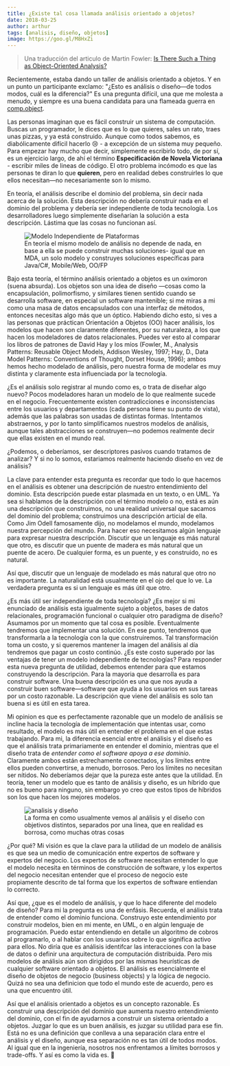 ```yaml
---
title: ¿Existe tal cosa llamada análisis orientado a objetos?
date: 2018-03-25
author: arthur
tags: [analisis, diseño, objetos]
image: https://goo.gl/M8HxZi
---
```



> Una traducción del articulo de Martin Fowler: [Is There Such a Thing as Object-Oriented Analysis?](https://martinfowler.com/distributedComputing/analysis.pdf)

<CapitalizeNextLine />

Recientemente, estaba dando un taller de análisis orientado a objetos. Y en un punto un participante exclamo: "¿Esto es análisis o diseño—de todos modos, cuál es la diferencia?" Es una pregunta difícil, una que me molesta a menudo, y siempre es una buena candidata para una flameada guerra en [comp.object](https://groups.google.com/forum/#!forum/comp.object).

Las personas imaginan que es fácil construir un sistema de computación. Buscas un programador, le dices que es lo que quieres, sales un rato, traes unas pizzas, y ya está construido. Aunque como todos sabemos, es diabólicamente difícil hacerlo 😢 - a excepción de un sistema muy pequeño. Para empezar hay mucho que decir, simplemente escribirlo todo, de por sí, es un ejercicio largo, de ahí el término **Especificación de Novela Victoriana** - escribir miles de lineas de código. El otro problema incómodo es que las personas te diran lo que **quieren**, pero en realidad debes construirles lo que ellos necesitan—no necesariamente son lo mismo.

En teoría, el análisis describe el dominio del problema, sin decir nada acerca de la solución. Esta descripción no debería construir nada en el dominio del problema y debería ser independiente de toda tecnología. Los desarrolladores luego simplemente diseñarían la solución a esta descripción. Lástima que las cosas no funcionan así.

<figure>
  <img alt="Modelo Independiente de Plataformas" src="https://goo.gl/M8HxZi" />
  <figcaption>
    En teoría el mismo modelo de análisis no depende de nada, en base a ella se
    puede construir muchas soluciones- igual que en MDA, un solo modelo y
    construyes soluciones específicas para Java/C#, Mobile/Web, OO/FP
  </figcaption>
</figure>

Bajo esta teoría, el término análisis orientado a objetos es un oxímoron (suena absurda). Los objetos son una idea de diseño —cosas como la encapsulación, polimorfismo, y similares tienen sentido cuando se desarrolla software, en especial un software mantenible; si me miras a mi como una masa de datos encapsulados con una interfaz de métodos, entonces necesitas algo más que un óptico. Habiendo dicho esto, si ves a las personas que práctican Orientación a Objetos (OO) hacer análisis, los modelos que hacen son claramente diferentes, por su naturaleza, a los que hacen los modeladores de datos relacionales. Puedes ver esto al comparar los libros de patrones de David Hay y los míos (Fowler, M., Analysis Patterns: Reusable Object Models, Addison Wesley, 1997; Hay, D., Data Model Patterns: Conventions of Thought, Dorset House, 1996); ambos hemos hecho modelado de análisis, pero nuestra forma de modelar es muy distinta y claramente esta influenciada por la tecnología.

¿Es el análisis solo registrar al mundo como es, o trata de diseñar algo nuevo? Pocos modeladores haran un modelo de lo que realmente sucede en el negocio. Frecuentemente existen contradicciones e inconsistencias entre los usuarios y departamentos (cada persona tiene su punto de vista), además que las palabras son usadas de distintas formas. Intentamos abstraernos, y por lo tanto simplificamos nuestros modelos de análisis, aunque tales abstracciones se construyen—no podemos realmente decir que ellas existen en el mundo real.

¿Podemos, o deberíamos, ser descriptores pasivos cuando tratamos de analizar? Y si no lo somos, estariamos realmente haciendo diseño en vez de análisis?

La clave para entender esta pregunta es recordar que todo lo que hacemos en el análisis es obtener una descripción de nuestro entendimiento del dominio. Esta descripción puede estar plasmada en un texto, o en UML. Ya sea si hablamos de la descripción con el término modelo o no, está es aún una descripción que construimos, no una realidad universal que sacamos del dominio del problema; construimos una descripción articial de ella. Como Jim Odell famosamente dijo, no modelamos el mundo, modelamos nuestra percepción del mundo. Para hacer eso necesitamos algún lenguaje para expresar nuestra descripción. Discutir que un lenguaje es más natural que otro, es discutir que un puente de madera es más natural que un puente de acero. De cualquier forma, es un puente, y es construido, no es natural.

Así que, discutir que un lenguaje de modelado es más natural que otro no es importante. La naturalidad está usualmente en el ojo del que lo ve. La verdadera pregunta es si un lenguaje es más útil que otro.

¿Es más útil ser independiente de toda tecnología? ¿Es mejor si mi enunciado de análisis esta igualmente sujeto a objetos, bases de datos relacionales, programación funcional o cualquier otro paradigma de diseño? Asumamos por un momento que tal cosa es posible. Eventualmente tendremos que implementar una solución. En ese punto, tendremos que transformarla a la tecnología con la que construiremos. Tal transformación toma un costo, y si queremos mantener la imagen del análisis al día tendremos que pagar un costo continúo. ¿Es este costo superado por las ventajas de tener un modelo independiente de tecnologías?
Para responder esta nueva pregunta de utilidad, debemos entender para que estamos construyendo la descripción. Para la mayoria que desarrolla es para construir software. Una buena descripción es una que nos ayuda a construir buen software—software que ayuda a los usuarios en sus tareas por un costo razonable. La descripción que viene del análisis es solo tan buena si es útil en esta tarea.

Mi opinion es que es perfectamente razonable que un modelo de análisis se incline hacia la tecnología de implementación que intentas usar, como resultado, el modelo es más útil en entender el problema en el que estas trabajando. Para mi, la diferencia esencial entre el análisis y el diseño es que el análisis trata primariamente en entender el dominio, mientras que el diseño trata de _entender como el software apoya a ese dominio_. Claramente ambos están estrechamente conectados, y los límites entre ellos pueden convertirse, a menudo, borrosos. Pero los límites no necesitan ser nítidos. No deberíamos dejar que la pureza este antes que la utilidad. En teoría, tener un modelo que es tanto de análisis y diseño, es un híbrido que no es bueno para ninguno, sin embargo yo creo que estos tipos de híbridos son los que hacen los mejores modelos.

<figure>
  <img alt="analisis y diseño" src="https://goo.gl/yZe3ts" />
  <figcaption>
    La forma en como usualmente vemos al análisis y el diseño con objetivos
    distintos, separados por una linea, que en realidad es borrosa, como muchas
    otras cosas
  </figcaption>
</figure>

¿Por qué? Mi visión es que la clave para la utilidad de un modelo de análisis es que sea un medio de comunicación entre expertos de software y expertos del negocio. Los expertos de software necesitan entender lo que el modelo necesita en términos de construcción de software, y los expertos del negocio necesitan entender que el proceso de negocio este propiamente descrito de tal forma que los expertos de software entiendan lo correcto.

Así que, ¿que es el modelo de análisis, y que lo hace diferente del modelo de diseño? Para mi la pregunta es una de enfásis. Recuerda, el análisis trata de entender como el dominio funciona. Construyo este entendimiento por construir modelos, bien en mi mente, en UML, o en algún lenguaje de programación. Puedo estar entendiendo en detalle un algoritmo de cobros al programarlo, o al hablar con los usuarios sobre lo que significa activo para ellos. No diría que es análisis identifcar las interacciones con la base de datos o definir una arquitectura de computación distribuida. Pero mis modelos de análisis aún son dirigidos por las mismas heurísticas de cualquier software orientado a objetos. El análisis es esencialmente el diseño de objetos de negocio (business objects) y la lógica de negocio. Quizá no sea una definicion que todo el mundo este de acuerdo, pero es una que encuentro útil.

Así que el análisis orientado a objetos es un concepto razonable. Es construir una descripción del dominio que aumenta nuestro entendimiento del dominio, con el fin de ayudarnos a construir un sistema orientado a objetos. Juzgar lo que es un buen análisis, es juzgar su utilidad para ese fin. Está no es una definición que conlleva a una separación clara entre el análisis y el diseño, aunque esa separación no es tan útil de todos modos. Al igual que en la ingeniería, nosotros nos enfrentamos a límites borrosos y trade-offs. Y así es como la vida es. 🐶
